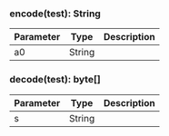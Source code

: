 

### encode(test): String



| Parameter       | Type |  Description |
| --------------- | -------- | -------- |
| a0 | String |   |

### decode(test): byte[]



| Parameter       | Type |  Description |
| --------------- | -------- | -------- |
| s | String |   |
